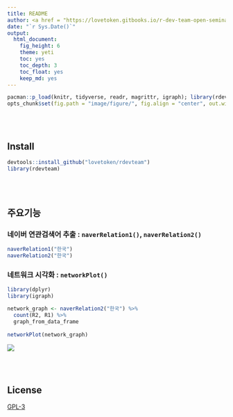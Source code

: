 ```yaml
---
title: README
author: <a href = "https://lovetoken.gitbooks.io/r-dev-team-open-seminar/content/">R Dev Team</a>
date: "`r Sys.Date()`"
output: 
  html_document:
    fig_height: 6
    theme: yeti
    toc: yes
    toc_depth: 3
    toc_float: yes
    keep_md: yes
---
```


```r
pacman::p_load(knitr, tidyverse, readr, magrittr, igraph); library(rdevteam)
opts_chunk$set(fig.path = "image/figure/", fig.align = "center", out.width = "80%", warning = F, message = F)
```

<br><br>

## Install

```r
devtools::install_github("lovetoken/rdevteam")
library(rdevteam)
```

<br><br>

## 주요기능

### 네이버 연관검색어 추출 : `naverRelation1()`, `naverRelation2()`

```r
naverRelation1("한국")
naverRelation2("한국")
```

### 네트워크 시각화 : `networkPlot()`

```r
library(dplyr)
library(igraph)

network_graph <- naverRelation2("한국") %>%
  count(R2, R1) %>%
  graph_from_data_frame
  
networkPlot(network_graph)
```

![](image/networkPlot.png)

<br><br>

## License

[GPL-3](https://www.gnu.org/licenses/gpl-3.0.en.html)
